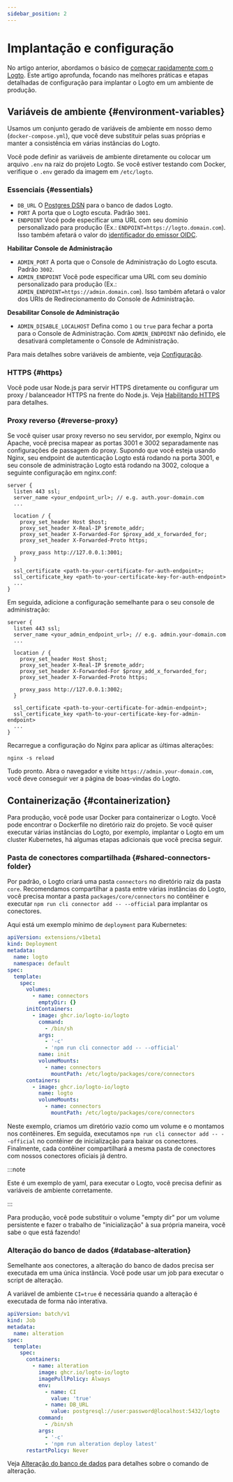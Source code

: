 ```yaml
---
sidebar_position: 2
---
```


# Implantação e configuração

No artigo anterior, abordamos o básico de [começar rapidamente com o Logto](/logto-oss/get-started-with-oss). Este artigo aprofunda, focando nas melhores práticas e etapas detalhadas de configuração para implantar o Logto em um ambiente de produção.

## Variáveis de ambiente \{#environment-variables}

Usamos um conjunto gerado de variáveis de ambiente em nosso demo (`docker-compose.yml`), que você deve substituir pelas suas próprias e manter a consistência em várias instâncias do Logto.

Você pode definir as variáveis de ambiente diretamente ou colocar um arquivo `.env` na raiz do projeto Logto. Se você estiver testando com Docker, verifique o `.env` gerado da imagem em `/etc/logto`.

### Essenciais \{#essentials}

- `DB_URL` O [Postgres DSN](https://www.postgresql.org/docs/14/libpq-connect.html#id-1.7.3.8.3.6) para o banco de dados Logto.
- `PORT` A porta que o Logto escuta. Padrão `3001`.
- `ENDPOINT` Você pode especificar uma URL com seu domínio personalizado para produção (Ex.: `ENDPOINT=https://logto.domain.com`). Isso também afetará o valor do [identificador do emissor OIDC](https://openid.net/specs/openid-connect-core-1_0.html#IssuerIdentifier).

**Habilitar Console de Administração**

- `ADMIN_PORT` A porta que o Console de Administração do Logto escuta. Padrão `3002`.
- `ADMIN_ENDPOINT` Você pode especificar uma URL com seu domínio personalizado para produção (Ex.: `ADMIN_ENDPOINT=https://admin.domain.com`). Isso também afetará o valor dos URIs de Redirecionamento do Console de Administração.

**Desabilitar Console de Administração**

- `ADMIN_DISABLE_LOCALHOST` Defina como `1` ou `true` para fechar a porta para o Console de Administração. Com `ADMIN_ENDPOINT` não definido, ele desativará completamente o Console de Administração.

Para mais detalhes sobre variáveis de ambiente, veja [Configuração](/concepts/core-service/configuration/).

### HTTPS \{#https}

Você pode usar Node.js para servir HTTPS diretamente ou configurar um proxy / balanceador HTTPS na frente do Node.js. Veja [Habilitando HTTPS](/concepts/core-service/configuration/#enabling-https) para detalhes.

### Proxy reverso \{#reverse-proxy}

Se você quiser usar proxy reverso no seu servidor, por exemplo, Nginx ou Apache, você precisa mapear as portas 3001 e 3002 separadamente nas configurações de passagem do proxy. Supondo que você esteja usando Nginx, seu endpoint de autenticação Logto está rodando na porta 3001, e seu console de administração Logto está rodando na 3002, coloque a seguinte configuração em nginx.conf:

```
server {
  listen 443 ssl;
  server_name <your_endpoint_url>; // e.g. auth.your-domain.com
  ...

  location / {
    proxy_set_header Host $host;
    proxy_set_header X-Real-IP $remote_addr;
    proxy_set_header X-Forwarded-For $proxy_add_x_forwarded_for;
    proxy_set_header X-Forwarded-Proto https;

    proxy_pass http://127.0.0.1:3001;
  }

  ssl_certificate <path-to-your-certificate-for-auth-endpoint>;
  ssl_certificate_key <path-to-your-certificate-key-for-auth-endpoint>
  ...
}
```

Em seguida, adicione a configuração semelhante para o seu console de administração:

```
server {
  listen 443 ssl;
  server_name <your_admin_endpoint_url>; // e.g. admin.your-domain.com
  ...

  location / {
    proxy_set_header Host $host;
    proxy_set_header X-Real-IP $remote_addr;
    proxy_set_header X-Forwarded-For $proxy_add_x_forwarded_for;
    proxy_set_header X-Forwarded-Proto https;

    proxy_pass http://127.0.0.1:3002;
  }

  ssl_certificate <path-to-your-certificate-for-admin-endpoint>;
  ssl_certificate_key <path-to-your-certificate-key-for-admin-endpoint>
  ...
}
```

Recarregue a configuração do Nginx para aplicar as últimas alterações:

```
nginx -s reload
```

Tudo pronto. Abra o navegador e visite `https://admin.your-domain.com`, você deve conseguir ver a página de boas-vindas do Logto.

## Containerização \{#containerization}

Para produção, você pode usar Docker para containerizar o Logto. Você pode encontrar o Dockerfile no diretório raiz do projeto. Se você quiser executar várias instâncias do Logto, por exemplo, implantar o Logto em um cluster Kubernetes, há algumas etapas adicionais que você precisa seguir.

### Pasta de conectores compartilhada \{#shared-connectors-folder}

Por padrão, o Logto criará uma pasta `connectors` no diretório raiz da pasta `core`. Recomendamos compartilhar a pasta entre várias instâncias do Logto, você precisa montar a pasta `packages/core/connectors` no contêiner e executar `npm run cli connector add -- --official` para implantar os conectores.

Aqui está um exemplo mínimo de `deployment` para Kubernetes:

```yaml
apiVersion: extensions/v1beta1
kind: Deployment
metadata:
  name: logto
  namespace: default
spec:
  template:
    spec:
      volumes:
        - name: connectors
          emptyDir: {}
      initContainers:
        - image: ghcr.io/logto-io/logto
          command:
            - /bin/sh
          args:
            - '-c'
            - 'npm run cli connector add -- --official'
          name: init
          volumeMounts:
            - name: connectors
              mountPath: /etc/logto/packages/core/connectors
      containers:
        - image: ghcr.io/logto-io/logto
          name: logto
          volumeMounts:
            - name: connectors
              mountPath: /etc/logto/packages/core/connectors
```

Neste exemplo, criamos um diretório vazio como um volume e o montamos nos contêineres. Em seguida, executamos `npm run cli connector add -- --official` no contêiner de inicialização para baixar os conectores. Finalmente, cada contêiner compartilhará a mesma pasta de conectores com nossos conectores oficiais já dentro.

:::note

Este é um exemplo de yaml, para executar o Logto, você precisa definir as variáveis de ambiente corretamente.

:::

Para produção, você pode substituir o volume "empty dir" por um volume persistente e fazer o trabalho de "inicialização" à sua própria maneira, você sabe o que está fazendo!

### Alteração do banco de dados \{#database-alteration}

Semelhante aos conectores, a alteração do banco de dados precisa ser executada em uma única instância. Você pode usar um job para executar o script de alteração.

A variável de ambiente `CI=true` é necessária quando a alteração é executada de forma não interativa.

```yaml
apiVersion: batch/v1
kind: Job
metadata:
  name: alteration
spec:
  template:
    spec:
      containers:
        - name: alteration
          image: ghcr.io/logto-io/logto
          imagePullPolicy: Always
          env:
            - name: CI
              value: 'true'
            - name: DB_URL
              value: postgresql://user:password@localhost:5432/logto
          command:
            - /bin/sh
          args:
            - '-c'
            - 'npm run alteration deploy latest'
      restartPolicy: Never
```

Veja [Alteração do banco de dados](/logto-oss/using-cli/database-alteration/) para detalhes sobre o comando de alteração.
